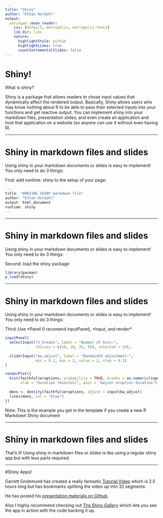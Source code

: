 ```yaml
---
title: "Shiny"
author: "Ethan Holdahl"
output:
  xaringan::moon_reader:
    css: [default, metropolis, metropolis-fonts] 
    lib_dir: libs
    nature:
      highlightStyle: github
      highlightLines: true
      countIncrementalSlides: false
---
```


# Shiny!

What is shiny?

Shiny is a package that allows readers to chose input values that dynamically affect the rendered output. Basically, Shiny allows users who may know nothing about R to be able to pass their selected inputs into your functions and get reactive output. You can implement shiny into your markdown files, presentation slides, and even create an application and host that application on a website (so anyone can use it without even having R).

---

# Shiny in markdown files and slides

Using shiny in your markdown documents or slides is easy to implement! You only need to do 3 things:

First: add runtime: shiny to the setup of your page:
```r
---
title: "AMAZING SHINY markdown file"
author: "Ethan Holdahl"
output: html_document
runtime: shiny
---
```
---

# Shiny in markdown files and slides

Using shiny in your markdown documents or slides is easy to implement! You only need to do 3 things:

Second: load the shiny package
```r
library(pacman)
p_load(shiny)
```

---

# Shiny in markdown files and slides

Using shiny in your markdown documents or slides is easy to implement! You only need to do 3 things:

Third: Use \*Panel (I recomend inputPanel), \*Input, and render*

```r
inputPanel(
  selectInput("n_breaks", label = "Number of bins:",
              choices = c(10, 20, 35, 50), selected = 20),
  
  sliderInput("bw_adjust", label = "Bandwidth adjustment:",
              min = 0.2, max = 2, value = 1, step = 0.2)
)

renderPlot({
  hist(faithful$eruptions, probability = TRUE, breaks = as.numeric(input$n_breaks),
       xlab = "Duration (minutes)", main = "Geyser eruption duration")
  
  dens <- density(faithful$eruptions, adjust = input$bw_adjust)
  lines(dens, col = "blue")
})
```

Note: This is the example you get in the template if you create a new R Markdown Shiny document

---

# Shiny in markdown files and slides

That's it! Using shiny in markdown files or slides is like using a regular shiny app but with less parts required.

---

#Shiny Apps!

Garrett Grolemund has created a really fantastic [Tutorial Video](https://shiny.rstudio.com/tutorial/) which is 2.5 hours long but has bookmarks splitting the video up into 32 segments.

He has posted his [presentation materials on Github](https://github.com/rstudio-education/shiny.rstudio.com-tutorial).

Also I highly recommend checking out [The Shiny Gallery](https://shiny.rstudio.com/gallery/) which lets you see the app in action with the code backing it up.

